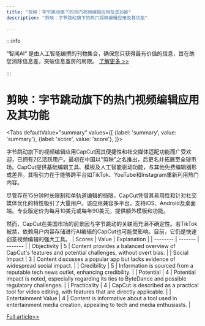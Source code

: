 ```yaml
---
title: "剪映：字节跳动旗下的热门视频编辑应用及其功能"
description: "剪映：字节跳动旗下的热门视频编辑应用及其功能"

---
```



:::info

“智闻AI“ 是由人工智能编撰的刊物集合，确保您只获得最有价值的信息，旨在助您消除信息差，突破信息茧房的局限。  [了解更多 >>](/)

:::

# 剪映：字节跳动旗下的热门视频编辑应用及其功能


<Tabs
	defaultValue="summary"
	values={[
	{label: 'summary', value: 'summary'},
	{label: 'score', value: 'score'},
]}>
<TabItem value="summary">


字节跳动旗下的视频编辑应用CapCut因其便捷性和社交媒体适配功能而广受欢迎，已拥有2亿活跃用户。最初在中国以“剪映”之名推出，后更名并拓展至全球市场。CapCut提供基础编辑工具、模板及人工智能驱动功能，与其他免费编辑器形成差异。其吸引力在于能够跨平台如TikTok、YouTube和Instagram重新利用热门内容。

尽管存在15分钟时长限制和单轨道编辑的局限，CapCut凭借其易用性和针对社交媒体优化的特性吸引了大量用户。该应用兼容多平台，支持iOS、Android及桌面端。专业版定价为每月10美元或每年90美元，提供额外模板和功能。

然而，CapCut在美国市场的前景因与字节跳动的关联而充满不确定性。若TikTok被禁，依赖用户内容存储进行AI编辑的CapCut也可能受影响。目前，它仍是快速创意视频编辑的强大工具。
</TabItem>
<TabItem value="score">
	| Scores     | Value   | Explanation |
	| -------- | ------- | ------- |
	| Objectivity  | 5    | Content provides a balanced overview of CapCut's features and potential challenges, without overt bias.    |
	| Social Impact | 3     | Content discusses a popular app but lacks evidence of widespread social impact.    |
	| Credibility    | 5    | Information is sourced from a reputable tech news outlet, enhancing credibility.    |
	| Potential    | 4    | Potential impact is noted, especially regarding its ties to ByteDance and possible regulatory challenges.    |
	| Practicality    | 4    | CapCut is described as a practical tool for video editing, with features that are directly applicable.    |
	| Entertainment Value    | 4    | Content is informative about a tool used in entertainment media creation, appealing to tech and media enthusiasts.    |
</TabItem>
</Tabs>

[Full article>>](https://www.cnet.com/tech/services-and-software/what-is-capcut-what-you-should-know-about-tiktoks-ai-editing-sister-app/#ftag=CAD590a51e)

